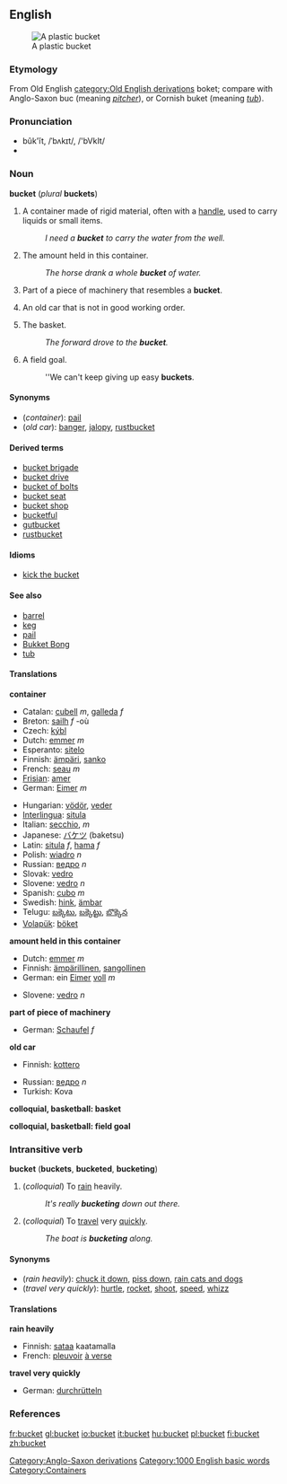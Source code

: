 ==English==
[[Image:Bucket.JPG|thumb|A plastic bucket]]

===Etymology===
From Old English [[category:Old English derivations]] boket; compare with Anglo-Saxon [[Category:Anglo-Saxon derivations]] buc (meaning ''[[pitcher]]''), or Cornish buket (meaning ''[[tub]]'').
===Pronunciation===
*bûk'ĭt, /ˈbʌkɪt/, /'bVkIt/
*{{audio|en-us-bucket.ogg|Audio (US)}}

===Noun===
'''bucket''' (''plural'' '''buckets''')

#A container made of rigid material, often with a [[handle]], used to carry liquids or small items.
#:''I need a '''bucket''' to carry the water from the well.''
#The amount held in this container.
#:''The horse drank a whole '''bucket''' of water.''
#Part of a piece of machinery that resembles a '''bucket'''.
#{{slang}} An old car that is not in good working order.
#{{cattag2|Basketball|Colloquial}} The basket.
#:''The forward drove to the '''bucket'''.''
#{{cattag2|Basketball|Colloquial}} A field goal.
#:''We can't keep giving up easy '''buckets'''.

====Synonyms====
*(''container''): [[pail]]
*(''old car''): [[banger]], [[jalopy]], [[rustbucket]]

====Derived terms====
*[[bucket brigade]]
*[[bucket drive]]
*[[bucket of bolts]]
*[[bucket seat]]
*[[bucket shop]]
*[[bucketful]]
*[[gutbucket]]
*[[rustbucket]]

====Idioms====
*[[kick the bucket]]

====See also====
*[[barrel]]
*[[keg]]
*[[pail]]
* [http://en.wiktionary.org/wiki/bucket_bong#Noun Bukket Bong]
*[[tub]]

====Translations====
'''container'''
{{top}}
*Catalan: [[cubell]] ''m'', [[galleda]] ''f''
*Breton: [[sailh]] ''f'' -où
*Czech: [[kýbl#Czech|kýbl]]
*Dutch: [[emmer]] ''m''
*Esperanto: [[sitelo]]
*Finnish: [[ämpäri]], [[sanko]]
*French: [[seau]] ''m''
*[[Frisian]]: [[amer]]
*German: [[Eimer]] ''m''
{{mid}}
*Hungarian: [[vödör]], [[veder]]
*[[Interlingua]]: [[situla#Interlingua|situla]]
*Italian: [[secchio]], ''m''
*Japanese: [[バケツ]] (baketsu)
*Latin: [[situla]] ''f'', [[hama]] ''f''
*Polish: [[wiadro]] ''n''
*Russian: [[ведро]] ''n''
*Slovak: [[vedro#Slovak|vedro]]
*Slovene: [[vedro]] ''n''
*Spanish: [[cubo#Spanish|cubo]] ''m''
*Swedish: [[hink]], [[ämbar]]
*Telugu: [[బక్కెటు]], [[బక్కెట్టు]], [[బొక్కెన]]
*[[Volapük]]: [[böket]]
{{bottom}}

'''amount held in this container'''
{{top}}
*Dutch: [[emmer]] ''m''
*Finnish: [[ämpärillinen]], [[sangollinen]]
*German: ein [[Eimer]] [[voll]] ''m''
{{mid}}
*Slovene: [[vedro]] ''n''
{{bottom}}

'''part of piece of machinery'''
{{top}}
*German: [[Schaufel]] ''f''
{{mid}}
{{bottom}}

'''old car'''
{{top}}
*Finnish: [[kottero]]
{{mid}}
*Russian: [[ведро]] ''n''
*Turkish: Kova
{{bottom}}

'''colloquial, basketball: basket'''
{{top}}
{{mid}}
{{bottom}}

'''colloquial, basketball: field goal'''
{{top}}
{{mid}}
{{bottom}}

===Intransitive verb===
'''bucket''' ('''buckets''', '''bucketed''', '''bucketing''')

#(''colloquial'') To [[rain]] heavily.
#:''It's really '''bucketing''' down out there.''
#(''colloquial'') To [[travel]] very [[quick]]ly.
#:''The boat is '''bucketing''' along.''

====Synonyms====
*(''rain heavily''): [[chuck it down]], [[piss down]], [[rain cats and dogs]]
*(''travel very quickly''): [[hurtle]], [[rocket]], [[shoot]], [[speed]], [[whizz]]

====Translations====
'''rain heavily'''
{{top}}
*Finnish: [[sataa]] kaatamalla
*French: [[pleuvoir]] [[à verse]]
{{mid}}
{{bottom}}

'''travel very quickly'''
{{top}}
*German: [[durchrütteln]]
{{mid}}
{{bottom}}

===References===
{{R:Webster 1913}}

{{BE-ready}}
[[Category:1000 English basic words]]
[[Category:Containers]]
[[fr:bucket]]
[[gl:bucket]]
[[io:bucket]]
[[it:bucket]]
[[hu:bucket]]
[[pl:bucket]]
[[fi:bucket]]
[[zh:bucket]]